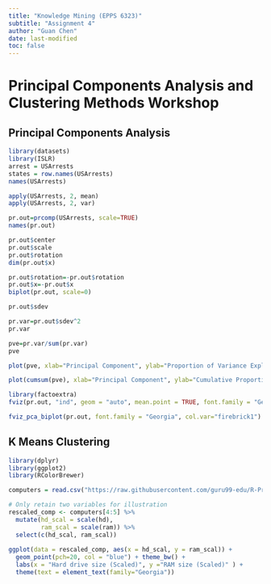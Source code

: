 ```yaml
---
title: "Knowledge Mining (EPPS 6323)"
subtitle: "Assignment 4"
author: "Guan Chen"
date: last-modified
toc: false
---
```


# Principal Components Analysis and Clustering Methods Workshop

## Principal Components Analysis

```R
library(datasets)
library(ISLR)
arrest = USArrests
states = row.names(USArrests)
names(USArrests)

apply(USArrests, 2, mean)
apply(USArrests, 2, var)

pr.out=prcomp(USArrests, scale=TRUE)
names(pr.out)

pr.out$center
pr.out$scale
pr.out$rotation
dim(pr.out$x)

pr.out$rotation=-pr.out$rotation
pr.out$x=-pr.out$x
biplot(pr.out, scale=0)

pr.out$sdev

pr.var=pr.out$sdev^2
pr.var

pve=pr.var/sum(pr.var)
pve

plot(pve, xlab="Principal Component", ylab="Proportion of Variance Explained", ylim=c(0,1),type='b')

plot(cumsum(pve), xlab="Principal Component", ylab="Cumulative Proportion of Variance Explained", ylim=c(0,1),type='b')

library(factoextra)
fviz(pr.out, "ind", geom = "auto", mean.point = TRUE, font.family = "Georgia")

fviz_pca_biplot(pr.out, font.family = "Georgia", col.var="firebrick1")


```

## K Means Clustering

```R
library(dplyr)
library(ggplot2)
library(RColorBrewer)

computers = read.csv("https://raw.githubusercontent.com/guru99-edu/R-Programming/master/computers.csv") 

# Only retain two variables for illustration
rescaled_comp <- computers[4:5] %>%
  mutate(hd_scal = scale(hd),
         ram_scal = scale(ram)) %>%
  select(c(hd_scal, ram_scal))
        
ggplot(data = rescaled_comp, aes(x = hd_scal, y = ram_scal)) +
  geom_point(pch=20, col = "blue") + theme_bw() +
  labs(x = "Hard drive size (Scaled)", y ="RAM size (Scaled)" ) +
  theme(text = element_text(family="Georgia")) 



```
